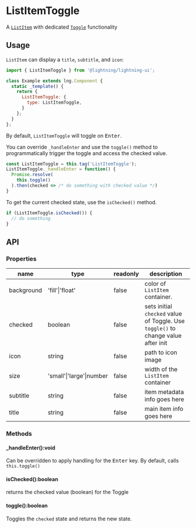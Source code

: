 
# ListItemToggle

A [`ListItem`](?path=/docs/listitem--basic) with dedicated [`Toggle`](?path=/docs/toggle--basic) functionality

## Usage

`ListItem` can display a `title`, `subtitle`, and `icon`:

```js
import { ListItemToggle } from '@lightning/lightning-ui';

class Example extends lng.Component {
  static _template() {
    return {
      ListItemToggle: {
        type: ListItemToggle,
      }
    };
  }
};
```

<Preview>
  <Story id="listitemtoggle--basic" />
</Preview>

By default, `ListItemToggle` will toggle on <kbd>Enter</kbd>.

You can override `_handleEnter` and use the `toggle()` method to programmatically trigger the toggle and access the checked value. 

```js
const ListItemToggle = this.tag('ListItemToggle');
ListItemToggle._handleEnter = function() {
  Promise.resolve(
    this.toggle()
  ).then(checked => /* do something with checked value */)
}
```

To get the current checked state, use the `isChecked()` method.

```js
if (ListItemToggle.isChecked()) {
  // do something
}
```

## API

### Properties

name|type|readonly|description
--|--|--|--
background|'fill'\|'float'|false|color of `ListItem` container.
checked|boolean|false|sets initial `checked` value of Toggle. Use `toggle()` to change value after init
icon|string|false|path to icon image
size|'small'\|'large'\|number|false|width of the `ListItem` container
subtitle|string|false|item metadata info goes here
title|string|false|main item info goes here

### Methods

#### _handleEnter():void

Can be overridden to apply handling for the <kbd>Enter</kbd> key. By default,
calls `this.toggle()`

#### isChecked():boolean

returns the checked value (boolean) for the Toggle

#### toggle():boolean

Toggles the `checked` state and returns the new state.

